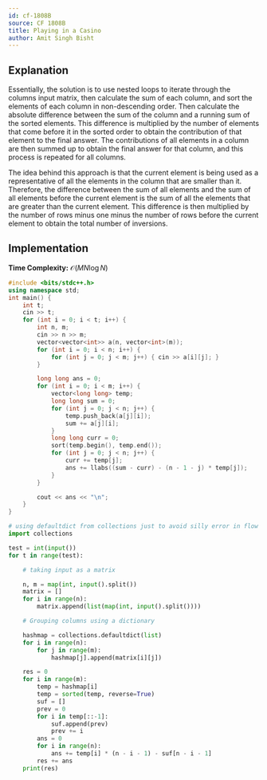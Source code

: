 ```yaml
---
id: cf-1808B
source: CF 1808B
title: Playing in a Casino
author: Amit Singh Bisht
---
```


## Explanation

Essentially, the solution is to use nested loops to iterate through the columns input matrix, then calculate the sum of each column, and sort the elements of each column in non-descending order. Then calculate the absolute difference between the sum of the column and a running sum of the sorted elements. This difference is multiplied by the number of elements that come before it in the sorted order to obtain the contribution of that element to the final answer. The contributions of all elements in a column are then summed up to obtain the final answer for that column, and this process is repeated for all columns.

The idea behind this approach is that the current element is being used as a representative of all the elements in the column that are smaller than it. Therefore, the difference between the sum of all elements and the sum of all elements before the current element is the sum of all the elements that are greater than the current element. This difference is then multiplied by the number of rows minus one minus the number of rows before the current element to obtain the total number of inversions.

## Implementation

**Time Complexity:** $\mathcal{O}(MN \log N)$

<LanguageSection>
<CPPSection>

```cpp
#include <bits/stdc++.h>
using namespace std;
int main() {
	int t;
	cin >> t;
	for (int i = 0; i < t; i++) {
		int n, m;
		cin >> n >> m;
		vector<vector<int>> a(n, vector<int>(m));
		for (int i = 0; i < n; i++) {
			for (int j = 0; j < m; j++) { cin >> a[i][j]; }
		}

		long long ans = 0;
		for (int i = 0; i < m; i++) {
			vector<long long> temp;
			long long sum = 0;
			for (int j = 0; j < n; j++) {
				temp.push_back(a[j][i]);
				sum += a[j][i];
			}
			long long curr = 0;
			sort(temp.begin(), temp.end());
			for (int j = 0; j < n; j++) {
				curr += temp[j];
				ans += llabs((sum - curr) - (n - 1 - j) * temp[j]);
			}
		}

		cout << ans << "\n";
	}
}
```

</CPPSection>

<PySection>

```py
# using defaultdict from collections just to avoid silly error in flow of code
import collections

test = int(input())
for t in range(test):

	# taking input as a matrix

	n, m = map(int, input().split())
	matrix = []
	for i in range(n):
		matrix.append(list(map(int, input().split())))

	# Grouping columns using a dictionary

	hashmap = collections.defaultdict(list)
	for i in range(n):
		for j in range(m):
			hashmap[j].append(matrix[i][j])

	res = 0
	for i in range(m):
		temp = hashmap[i]
		temp = sorted(temp, reverse=True)
		suf = []
		prev = 0
		for i in temp[::-1]:
			suf.append(prev)
			prev += i
		ans = 0
		for i in range(n):
			ans += temp[i] * (n - i - 1) - suf[n - i - 1]
		res += ans
	print(res)
```

</PySection>
</LanguageSection>
